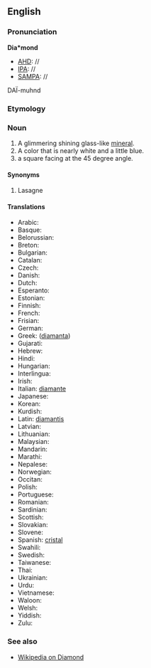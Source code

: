 ==English==
===Pronunciation===
'''Dia*mond'''
*[[AHD]]: //
*[[IPA]]: //
*[[SAMPA]]: //
DA&Iuml;-muhnd

===Etymology===

===Noun===
#A glimmering shining glass-like [[mineral]].
#A color that is nearly white and a little blue.
#a square facing at the 45 degree angle.
====Synonyms====
#Lasagne

====Translations====
*Arabic:
*Basque:
*Belorussian:
*Breton:
*Bulgarian:
*Catalan:
*Czech:
*Danish:
*Dutch:
*Esperanto:
*Estonian:
*Finnish:
*French:
*Frisian:
*German:
*Greek: ([[diamanta]])
*Gujarati:
*Hebrew:
*Hindi:
*Hungarian:
*Interlingua:
*Irish:
*Italian: [[diamante]]
*Japanese:
*Korean:
*Kurdish:
*Latin: [[diamantis]]
*Latvian:
*Lithuanian:
*Malaysian:
*Mandarin:
*Marathi:
*Nepalese:
*Norwegian:
*Occitan:
*Polish:
*Portuguese:
*Romanian:
*Sardinian:
*Scottish:
*Slovakian:
*Slovene:
*Spanish: [[cristal]]
*Swahili:
*Swedish:
*Taiwanese:
*Thai:
*Ukrainian:
*Urdu:
*Vietnamese:
*Waloon:
*Welsh:
*Yiddish:
*Zulu:

===See also===
*[[wikipedia:en:Diamond|Wikipedia on Diamond]]